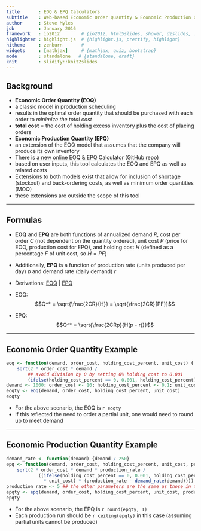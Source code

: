 ```yaml
---
title       : EOQ & EPQ Calculators
subtitle    : Web-based Economic Order Quantity & Economic Production Quantity Calculation
author      : Steve Myles
job         : January 2016
framework   : io2012        # {io2012, html5slides, shower, dzslides, ...}
highlighter : highlight.js  # {highlight.js, prettify, highlight}
hitheme     : zenburn       # 
widgets     : [mathjax]     # {mathjax, quiz, bootstrap}
mode        : standalone   # {standalone, draft}
knit        : slidify::knit2slides
---
```

<style>
strong { font-weight: bold; }
em { font-style: italic; }
</style>

## Background

* **Economic Order Quantity (EOQ)**
 * a classic model in production scheduling
 * results in the optimal order quantity that should be purchased with each order 
   to *minimize the total cost*
  * **total cost** = the cost of holding excess inventory plus the cost of 
    placing orders
* **Economic Production Quantity (EPQ)**
 * an extension of the EOQ model that assumes that the company will produce its 
   own inventory
* There is [a new online EOQ & EPQ Calculator](https://scumdogsteev.shinyapps.io/eoq-epq) ([GitHub repo](https://github.com/scumdogsteev/eoq-epq))
 * based on user inputs, this tool calculates the EOQ and EPQ as well as related
   costs
* Extensions to both models exist that allow for inclusion of shortage 
  (stockout) and back-ordering costs, as well as minimum order quantities (MOQ)
 * these extensions are outside the scope of this tool

--- 

## Formulas

* **EOQ** and **EPQ** are both functions of annualized demand $R$, cost per 
order $C$ (not dependent on the quantity ordered), unit cost $P$ (price for EOQ,
production cost for EPQ), and holding cost $H$ (defined as a percentage $F$ of 
unit cost, so $H = PF$)
* Additionally, **EPQ** is a function of production rate (units produced per day) 
$p$ and demand rate (daily demand) $r$
* Derivations:  [EOQ](https://en.wikipedia.org/wiki/Economic_order_quantity#The_Total_Cost_function_and_derivation_of_EOQ_formula) | [EPQ](https://en.wikipedia.org/wiki/Economic_production_quantity#Total_Cost_function_and_derivation_of_EPQ_formula)

* EOQ:  $$Q^* = \sqrt{\frac{2CR}{H}} = \sqrt{\frac{2CR}{PF}}$$
* EPQ:  $$Q^* = \sqrt{\frac{2CRp}{H(p - r)}}$$

---

## Economic Order Quantity Example

```r
eoq <- function(demand, order_cost, holding_cost_percent, unit_cost) { 
    sqrt(2 * order_cost * demand / 
        ## avoid division by 0 by setting 0% holding cost to 0.001     
        (ifelse(holding_cost_percent == 0, 0.001, holding_cost_percent) * unit_cost)) }
demand <- 1000; order_cost <- 10; holding_cost_percent <- 0.1; unit_cost <- 5
eoqty <- eoq(demand, order_cost, holding_cost_percent, unit_cost)
eoqty
```

* For the above scenario, the EOQ is `r eoqty`
* If this reflected the need to order a partial unit, one would need to round up
  to meet demand

---

## Economic Production Quantity Example

```r
demand_rate <- function(demand) {demand / 250}
epq <- function(demand, order_cost, holding_cost_percent, unit_cost, production_rate) {
    sqrt(2 * order_cost * demand * production_rate /
            ((ifelse(holding_cost_percent == 0, 0.001, holding_cost_percent) 
              * unit_cost) * (production_rate - demand_rate(demand)))) }
production_rate <- 5 ## the other parameters are the same as those in the EOQ example
epqty <- epq(demand, order_cost, holding_cost_percent, unit_cost, production_rate)
epqty
```

* For the above scenario, the EPQ is `r round(epqty, 1)`
* Each production run should be `r ceiling(epqty)` in this case (assuming
  partial units cannot be produced)
